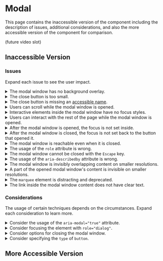 
# Modal

This page contains the inaccessible version of the component including the description of issues, additional considerations, and also the more accessible version of the component for comparison.

(future video slot)

## Inaccessible Version

<PreviewWrapper title="Inaccessible modal" codeHref="https://codesandbox.io/s/inaccessible-modal-tpmvko">
  <Modal />
</PreviewWrapper>

### Issues

Expand each issue to see the user impact.

<details>
    <summary><span>The modal window has no background overlay.</span></summary>
    Modal windows should usually have a dark overlay in the background so users are focused on the information in the modal window while not being able to interact with the outside content.
</details>
<details>
    <summary><span>The close button is too small.</span></summary>
    It is very difficult for mouse users (especially for those with tremors) to activate the close button. The interactive area should be much bigger.
</details>
<details>
    <summary><span>The close button is missing an <a href="/docs/wcag-documents/glossary-of-terms#accessible-name">accessible name</a>.</span></summary>
    Visually impaired users of assistive technologies do not know what the button is for, as <a href="/docs/wcag-documents/glossary-of-terms#screen-reader">screen readers</a> would announce only the &quot;X button&quot;. While this can be clear to some users, it is not clear to all.
</details>
<details>
    <summary><span>Users can scroll while the modal window is opened.</span></summary>
    The page should prevent users from scrolling when the modal window is opened as they should not be able to interact with the rest of the page.
</details>
<details>
    <summary><span>Interactive elements inside the modal window have no focus styles.</span></summary>
    Sighted keyboard users cannot see what element inside the modal window is currently focused.
</details>
<details>
    <summary><span>Users can interact with the rest of the page while the modal window is opened.</span></summary>
    Users should focus only on the modal window before they close it. Otherwise, keyboard users might not realize they are already away from the modal window.
</details>
<details>
    <summary><span>After the modal window is opened, the focus is not set inside.</span></summary>
    Without setting focus inside the modal window, keyboard users might never reach it as it can be hidden deep in the DOM. It is necessary to move focus on certain user interactions, such as opening the modal window.
</details>
<details>
    <summary><span>After the modal window is closed, the focus is not set back to the button that opened it.</span></summary>
    The modal window is a temporary stop for users. Keyboard users should be able to continue their journey from the point where they got into the modal window.
</details>
<details>
    <summary><span>The modal window is reachable even when it is closed.</span></summary>
    The inactive modal window must be hidden (or not rendered at all) from both assistive technology and sighted users. Focusing on the invisible place is an anti-pattern.
</details>
<details>
    <summary><span>The usage of the <code>role</code> attribute is wrong.</span></summary>
    There is no <code>modal</code> role. Instead, the <code>dialog</code> role should be used to help assistive technologies with the identification of the dialog.
</details>
<details>
    <summary><span>The modal window cannot be closed with the <code>Escape</code> key.</span></summary>
    Keyboard users must be able to close the opened modal window with the <code>Escape</code> key.
</details>
<details>
    <summary><span>The usage of the <code>aria-describedby</code> attribute is wrong.</span></summary>
    While <code>aria-describedby</code> might optionally be used on the element with the <code>role=&quot;dialog&quot;</code> to provide more information about the modal content, in this case, it is targetting the button, which is invalid. Instead, there should be the <code>aria-labelledby</code> attribute pointing to the modal heading so screen reader users have the title announced when they open and get focused on the modal window.
</details>
<details>
    <summary><span>The modal window is invisibly overlapping content on smaller resolutions.</span></summary>
    On mobile resolutions, the inactive modal window with <code>opacity: 0</code> is overlapping a part of the content, so the &quot;Go to Homepage&quot; link is not clickable, and the text is not user-selectable.
</details>
<details>
    <summary><span>A part of the opened modal window&apos;s content is invisible on smaller resolutions.</span></summary>
    On mobile resolutions, the opened modal window width is larger than the viewport, so a part of the content is invisible.
</details>
<details>
    <summary><span>The <code>marquee</code> element is distracting and deprecated.</span></summary>
    The moving content inside the <code>marquee</code> element is distracting, can be difficult to read and interact with, and the element itself is deprecated.
</details>
<details>
    <summary><span>The link inside the modal window content does not have clear text.</span></summary>
    Links with text like &quot;click here&quot;, &quot;read more&quot;, and so on do not provide enough information for users of assistive technologies who tab through the interactive content. Each link should make sense if presented alone without the surrounding context.
</details>

### Considerations

The usage of certain techniques depends on the circumstances. Expand each consideration to learn more.

<details>
    <summary><span>Consider the usage of the <code>aria-modal=&quot;true&quot;</code> attribute.</span></summary>
    Some screen readers, when navigating by arrows, allow navigating outside the dialog even with the active focus trap. Using <code>aria-modal=&quot;true&quot;</code> will increase the chances that users will not leave the dialog by browsing.
</details>
<details>
    <summary><span>Consider focusing the element with <code>role=&quot;dialog&quot;</code>.</span></summary>
    Sometimes, focusing the first focusable element straight away might not be wanted, and the focus can go directly to the element with <code>role=&quot;dialog&quot;</code>, if it has an <a href="/docs/wcag-documents/glossary-of-terms#accessible-name">accessible name</a> via <code>aria-label</code> or <code>aria-labelledby</code>.
</details>
<details>
    <summary><span>Consider options for closing the modal window.</span></summary>
    There are multiple types of modal windows. For instance, closing the modal with the <code>Escape</code> key, clicking the close button, or clicking the overlay is not wanted when you need users to confirm the message, agree to terms, or similar interactions when they can for example choose from proceeding with or canceling an action.
</details>
<details>
    <summary><span>Consider specifying the <code>type</code> of <code>button</code>.</span></summary>
    A <code>button</code> without the <code>type</code> attribute defaults to the <code>type=&quot;submit&quot;</code>. While this is important for forms, it is the best practice to always specify the <code>type</code> as it clearly defines what the <code>button</code> does no matter where it is.
</details>

## More Accessible Version

<PreviewWrapper title="More accessible modal" codeHref="https://codesandbox.io/s/accessible-modal-lp9cxe">
  <AccessibleModal />
</PreviewWrapper>
